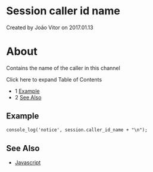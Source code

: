 
# Session caller id name 

 Created by  João Vitor on 2017.01.13

# About

Contains the name of the caller in this channel

Click here to expand Table of Contents

* 1 [Example](#example)
* 2 [See Also](#see-also)

## Example

```xml
console_log('notice', session.caller_id_name + "\n");
```

## See Also

* [Javascript](../index.mdx#api)


